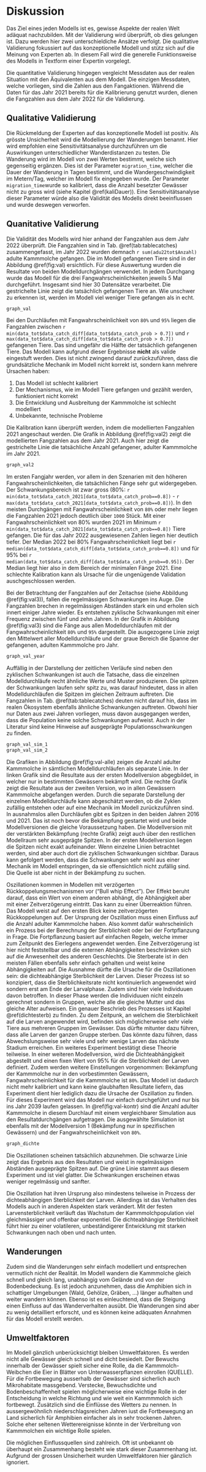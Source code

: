 # Diskussion
Das Ziel eines jeden Modells ist es, gewisse Aspekte der realen Welt adäquat nachzubilden. Mit der Validierung wird überprüft, ob dies gelungen ist. Dazu werden hier zwei unterschieldiche Ansätze verfolgt. Die qualitative Validierung fokussiert auf das konzeptionelle Modell und stütz sich auf die Meinung von Experten ab. In diesem Fall wird die generelle Funktionsweise des Modells in Textform einer Expertin vorgelegt.

Die quantitative Validierung hingegen vergleicht Messdaten aus der realen Situation mit den Äquivalenten aus dem Modell. Die einzigen Messdaten, welche vorliegen, sind die Zahlen aus den Fangaktionen. Während die Daten für das Jahr 2021 bereits für die Kalibrierung genutzt wurden, dienen die Fangzahlen aus dem Jahr 2022 für die Validierung.

## Qualitative Validierung {#valiQuali}

Die Rückmeldung der Experten auf das konzeptionelle Modell ist positiv. Als grösste Unsicherheit wird die Modellierung der Wanderungen benannt. Hier wird empfohlen eine Sensitivitätsanalyse durchzuführen um die Auswirkungen unterschiedlicher Wanderdistanzen zu testen. Die Wanderung wird im Modell von zwei Werten bestimmt, welche sich gegenseitig ergänzen. Dies ist der Parameter `migration_time`, welcher die Dauer der Wanderung in Tagen bestimmt, und die Wandergeschwindigkeit im Metern/Tag, welcher im Modell fix eingegeben wurde. Der Parameter `migration_time`wurde so kalibriert, dass die Anzahl besetzter Gewässer nicht zu gross wird (siehe Kapitel \@ref(kaliDauer)). Eine Sensitivitätsanalyse dieser Parameter würde also die Validität des Modells direkt beeinflussen und wurde deswegen verworfen.

## Quanitative Validierung

Die Validität des Modells wird hier anhand der Fangzahlen aus dem Jahr 2022 überprüft. Die Fangzahlen sind in Tab. \@ref(tab:tablecatches) zusammengefasst, im Jahr 2022 wurden demnach `r sum(adu22tot$Anzahl)` adulte Kammmolche gefangen. Die im Modell gefangenen Tiere sind in der Abbildung \@ref(fig:val) ersichtlich. Für diese Auswertung wurden die Resultate von beiden Modelldurchgängen verwendet. In jedem Durchgang wurde das Modell für die drei Fangwahrscheinlichkeiten jeweils 5 Mal durchgeführt. Insgesamt sind hier 30 Datensätze verarbeitet. Die gestrichelte Linie zeigt die tatsächlich gefangenen Tiere an. Wie unschwer zu erkennen ist, werden im Modell viel weniger Tiere gefangen als in echt. 

```r
graph_val

```

Bei den Durchläufen mit Fangwahrscheinlichkeit von `80%` und `95%` liegen die Fangzahlen zwischen `r min(data_tot$data_catch_diff[data_tot$data_catch_prob > 0.7])` und `r max(data_tot$data_catch_diff[data_tot$data_catch_prob > 0.7])` gefangenen Tiere. Das sind ungefähr die Hälfte der tatsächlich gefangenen Tiere.
Das Modell kann aufgrund dieser Ergebnisse **nicht** als valide eingestuft werden. Dies ist nicht zwingend darauf zurückzuführen, dass die grundsätzliche Mechanik im Modell nicht korrekt ist, sondern kann mehrere Ursachen haben:

1. Das Modell ist schlecht kalibriert
2. Der Mechanismus, wie im Modell Tiere gefangen und gezählt werden, funktioniert nicht korrekt
3. Die Entwicklung und Ausbreitung der Kammmolche ist schlecht modelliert
4. Unbekannte, technische Probleme

Die Kalibration kann überprüft werden, indem die modellierten Fangzahlen 2021 angeschaut werden. Die Grafik in Abbildung \@ref(fig:val2) zeigt die modellierten Fangzahlen aus dem Jahr 2021. Auch hier zeigt die gestrichelte Linie die tatsächliche Anzahl gefangener, adulter Kammmolche im Jahr 2021. 

```r
graph_val2

```

Im ersten Fangjahr werden, vor allem in den Szenarien mit den höheren Fangwahrscheinlichkeiten, die tatsächlichen Fänge sehr gut widergegeben. Der Schwankungsbereich ist zwar gross (80%: `r min(data_tot$data_catch_2021[data_tot$data_catch_prob==0.8])` - `r max(data_tot$data_catch_2021[data_tot$data_catch_prob==0.8])`). In den meisten Durchgängen mit Fangwahrscheinlichkeit von `80%` oder mehr liegen die Fangzahlen 2021 jedoch deutlich über `1000` Stück. Mit einer Fangwahrscheinlichkeit von 80% wurden 2021 im Minimum `r min(data_tot$data_catch_2021[data_tot$data_catch_prob==0.8])` Tiere  gefangen. Die für das Jahr 2022 ausgewiesenen Zahlen liegen hier deutlich tiefer. Der Median 2022 bei 80% Fangwahrscheinlichkeit liegt bei `r median(data_tot$data_catch_diff[data_tot$data_catch_prob==0.8])` und für 95% bei  `r median(data_tot$data_catch_diff[data_tot$data_catch_prob==0.95])`. Der Median liegt hier also in dem Bereich der minimalen Fänge 2021. Eine schlechte Kalibration kann als Ursache für die ungenügende Validation auschgeschlossen werden.

Bei der Betrachtung der Fangzahlen auf der Zeitachse (siehe Abbildung \@ref(fig:val3)), fallen die regelmässigen Schwankungen ins Auge. Die Fangzahlen brechen in regelmässigen Abständen stark ein und erholen sich innert einiger Jahre wieder. Es entstehen zyklische Schwankungen mit einer Frequenz zwischen fünf und zehn Jahren. In der Grafik in Abbildung \@ref(fig:val3) sind die Fänge aus allen Modelldurchläufen mit der Fangwahrscheinlichkeit `80%` und `95%` dargestellt. Die ausgezogene Linie zeigt den Mittelwert aller Modelldurchläufe und der graue Bereich die Spanne der gefangenen, adulten Kammmolche pro Jahr.

```r
graph_val_year

```


Auffällig in der Darstellung der zeitlichen Verläufe sind neben den zyklischen Schwankungen ist auch die Tatsache, dass die einzelnen Modelldurchläufe recht ähnliche Werte und Muster produzieren. Die spitzen der Schwankungen laufen sehr spitz zu, was darauf hindeutet, dass in allen Modelldurchläufen die Spitzen im gleichen Zeitraum auftreten. Die Fangzahlen in Tab. \@ref(tab:tablecatches) deuten nicht darauf hin, dass im realen Ökosystem ebenfalls ähnliche Schwankungen auftreten. Obwohl hier nur Daten aus zwei Jahren vorliegen, muss davon ausgegangen werden, dass die Population keine solche Schwankungen aufweist. Auch in der Literatur sind keine Hinweise auf ausgeprägte Populationsschwankungen zu finden. 


```r
graph_val_sim_1
graph_val_sim_2

```

Die Grafiken in Abbildung \@ref(fig:val-alle) zeigen die Anzahl adulter Kammmolche in sämtlichen Modelldurchläufen als separate Linie. In der linken Grafik sind die Resultate aus der ersten Modellversion abgegbildet, in welcher nur in bestimmten Gewässern bekämpft wird. Die rechte Grafik zeigt die Resultate aus der zweiten Version, wo in allen Gewässern Kammmolche abgefangen werden. Durch die separate Darstellung der einzelnen Modelldurchläufe kann abgeschätzt werden, ob die Zyklen zufällig entstehen oder auf eine Mechanik im Modell zurückzuführen sind. In ausnahmslos allen Durchläufen gibt es Spitzen in den beiden Jahren 2016 und 2021. Das ist noch bevor die Bekämpfung gestartet wird und beide Modellversionen die gleiche Voraussetzung haben. Die Modellversion mit der verstärkten Bekämpfung (rechte Grafik) zeigt auch über den restlichen Modellraum sehr ausgeprägte Spitzen. In der ersten Modellversion liegen die  Spitzen nicht exakt aufeinander. Wenn einzelne Linien betrachtet werden, sind aber auch dort die zyklischen Schwankungen sichtbar. Daraus kann gefolgert werden, dass die Schwankungen sehr wohl aus einer Mechanik im Modell entspringen, da sie offensichtlich nicht zufällig sind. Die Quelle ist aber nicht in der Bekämpfung zu suchen. 

Oszillationen kommen in Modellen mit verzögerten Rückkoppelungsmechanismen vor ("Bull whip Effect"). Der Effekt beruht darauf, dass ein Wert von einem anderen abhängt, die Abhängigkeit aber mit einer Zeitverzögerung eintritt. Das kann zu einer Überreaktion führen. Das Modell weist auf den ersten Blick keine zeitverzögerten Rückkoppelungen auf. Der Ursprung der Oszillation muss einen Einfluss auf die Anzahl adulter Kammmolche haben. Also kommt dafür wahrscheinlich ein Prozess bei der Berechnung der Sterblichkeit oder bei der Fortpflanzung in Frage. Die Fortpflanzung basiert auf einfachen Regeln, welche immer zum Zeitpunkt des Eierlegens angewendet werden. Eine Zeitverzögerung ist hier nicht feststellbar und die externen Abhängigkeiten beschränken sich auf die Anwesenheit des anderen Geschlechts. Die Sterberate ist in den meisten Fällen ebenfalls sehr einfach gehalten und weist keine Abhängigkeiten auf. Die Ausnahme dürfte die Ursache für die Oszillationen sein: die dichteabhängige Sterblichkeit der Larven. Dieser Prozess ist so konzipiert, dass die Sterblichkeitsrate nicht kontinuierlich angewendet wird sondern erst am Ende der Larvalphase. Zudem sind hier viele Individuuen davon betroffen. In dieser Phase werden die Individuuen nicht einzeln gerechnet sondern in Gruppen, welche alle die gleiche Mutter und das gleiche Alter aufweisen. Ein genauer Beschrieb des Prozesses ist Kapitel \@ref(dichtesterb) zu finden. Zu dem Zeitpunk, an welchem die Sterblichkeit auf die Larven angewendet wird, befinden sich möglicherweise sehr viele Tiere aus mehreren Gruppen im Gewässer. Das dürfte mitunter dazu führen, dass alle Larven der ganzen Gruppe sterben. Das könnte dazu führen, dass Abwechslungsweise sehr viele und sehr wenige Larven das nächste Stadium erreichen.
Ein weiteres Experiment bestätigt diese Theorie teilweise. In einer weiteren Modellversion, wird die Dichteabhängigkeit abgestellt und einen fixen Wert von 95% für die Sterblichkeit der Larven definiert. Zudem werden weitere Einstellungen vorgenommen: Bekämpfung der Kammmolche nur in den vorbestimmten Gewässern, Fangwahrscheinlichkeit für die Kammmolche ist `80%`. Das Modell ist dadurch nicht mehr kalibriert und kann keine glaubhaften Resultate liefern, das Experiment dient hier lediglich dazu die Ursache der Oszillation zu finden. Für dieses Experiment wird das Modell nur einfach durchgeführt und nur bis ins Jahr 2039 laufen gelassen. In \@ref(fig:val-kontr) sind die Anzahl adulter Kammmolche in diesem Durchlauf mit einem vergleichbarer Simulation aus den Resultatdurchgängen aufgetragen. Die ausgewählte Simulation ist ebenfalls mit der Modellversion 1 (Bekämpfung nur in spezifischen Gewässern) und der Fangwahrscheinlichkeit von `80%`.


```r
graph_dichte

```

Die Oszillationen scheinen tatsächlich abzunehmen. Die schwarze Linie zeigt das Ergebnis aus den Resultaten und weist in regelmässigen Abständen ausgeprägte Spitzen auf. Die grüne Linie stammt aus diesem Experiment und ist viel glatter. Die Schwankungen erscheinen etwas weniger regelmässig und sanfter.

Die Oszillation hat ihren Ursprung also mindestens teilweise in Prozess der dichteabhängigen Sterblichkeit der Larven. 
Allerdings ist das Verhalten des Modells auch in anderen Aspekten stark verändert. Mit der festen Larvensterblichkeit verläuft das Wachstum der Kammmolchpopulation viel gleichmässiger und offenbar exponentiel. Die dichteabhängige Sterblichkeit führt hier zu einer volatileren, unbeständigerer Entwicklung mit starken Schwankungen nach oben und nach unten.

## Wanderungen

Zudem sind die Wanderungen sehr einfach modelliert und entsprechen vermutlich nicht der Realität. Im Modell wandern die Kammmolche gleich schnell und gleich lang, unabhängig vom Gelände und von der Bodenbedeckung. Es ist jedoch anzunehmen, dass die Amphibien sich in schattiger Umgebungen (Wald, Gehölze, Gräben, ...) länger aufhalten und weiter wandern können. Ebenso ist es einleuchtend, dass die Steigung einen Einfluss auf das Wanderverhalten ausübt. Die Wanderungen sind aber zu wenig detailliert erforscht, und es können keine adäquaten Annahmen für das Modell erstellt werden.

## Umweltfaktoren
Im Modell gänzlich unberücksichtigt bleiben Umweltfaktoren. Es werden nicht alle Gewässer gleich schnell und dicht besiedelt. Der Bewuchs innerhalb der Gewässer spielt sicher eine Rolle, da die Kammmolch-Weibchen die Eier in Blätter von Unterwasserpflanzen einrollen (QUELLE). Für die Fortbewegung ausserhalb der Gewässer sind sicherlich auch Mikrohabitate massgebend. Verstecke, Bewuchsdichte und Bodenbeschaffenheit spielen möglicherweise eine wichtige Rolle in der Entscheidung in welche Richtung und wie weit ein Kammmmolch sich fortbewegt. Zusätzlich sind die Einflüsse des Wetters zu nennen. In aussergewöhnlich niederschlagsreichen Jahren iust die Fortbewegung an Land sicherlich für Amphibien einfacher als in sehr trockenen Jahren. Solche eher seltenen  Wetterereignisse könnte in der Verbreitung von Kammmolchen ein wichtige Rolle spielen.

Die möglichen Einflussquellen sind zahlreich. Oft ist unbekannt ob überhaupt ein Zusammenhang besteht wie stark dieser Zusammenhang ist. Aufgrund der grossen Unsicherheit wurden Umweltfaktoren hier gänzlich ignoriert.
